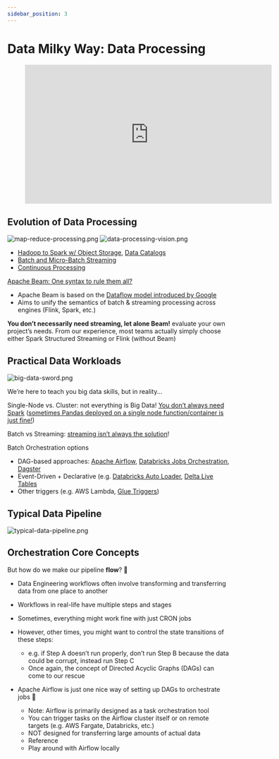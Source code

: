 ```yaml
---
sidebar_position: 3
---
```


# Data Milky Way: Data Processing

<div style={{textAlign: 'center'}}>

<figure class="video-container">
    <iframe width="560" height="315" src="https://www.youtube.com/embed/Uc-Wtem-lyw" title="YouTube video player" frameborder="0" allow="accelerometer; autoplay; clipboard-write; encrypted-media; gyroscope; picture-in-picture" allowfullscreen></iframe>
</figure>

</div>


## Evolution of Data Processing
<div style={{textAlign: 'center'}}>

![map-reduce-processing.png](./assets/map-reduce-processing.png)
![data-processing-vision.png](./assets/data-processing-vision.png)

</div>

* [Hadoop to Spark w/ Object Storage](https://www.xplenty.com/blog/apache-spark-vs-hadoop-mapreduce/), [Data Catalogs](https://lakefs.io/metadata-management-hive-metastore-vs-aws-glue/)
* [Batch and Micro-Batch Streaming](https://www.upsolver.com/blog/batch-stream-a-cheat-sheet)
* [Continuous Processing](https://hazelcast.com/glossary/stream-processing/)


[Apache Beam: One syntax to rule them all?](https://beam.apache.org/)
* Apache Beam is based on the [Dataflow model introduced by Google](https://storage.googleapis.com/pub-tools-public-publication-data/pdf/43864.pdf)
* Aims to unify the semantics of batch & streaming processing across engines (Flink, Spark, etc.)

**You don’t necessarily need streaming, let alone Beam!** evaluate your own project’s needs. 
From our experience, most teams actually simply choose either Spark Structured Streaming or Flink (without Beam)


## Practical Data Workloads

<div style={{textAlign: 'center'}}>

![big-data-sword.png](./assets/big-data-sword.png)

We’re here to teach you big data skills, but in reality...

</div>

Single-Node vs. Cluster: not everything is Big Data!
[You don’t always need Spark](https://www.indellient.com/blog/a-journey-from-pandas-to-spark-data-frames/)
([sometimes Pandas deployed on a single node function/container is just fine!](https://www.indellient.com/blog/a-journey-from-pandas-to-spark-data-frames/))

Batch vs Streaming: [streaming isn’t always the solution](https://www.section.io/engineering-education/batch-processing-vs-stream-processing/)!

Batch Orchestration options
* DAG-based approaches: [Apache Airflow](https://airflow.apache.org/), [Databricks Jobs Orchestration](https://databricks.com/blog/2021/07/13/announcement-orchestrating-multiple-tasks-with-databricks-jobs-public-preview.html), [Dagster](https://dagster.io/)  
* Event-Driven + Declarative (e.g. [Databricks Auto Loader](https://databricks.com/discover/demos/delta-lake-data-integration-demo-auto-loader-and-copy-into), [Delta Live Tables](https://databricks.com/discover/demos/delta-live-tables-demo)
* Other triggers (e.g. AWS Lambda, [Glue Triggers](https://docs.aws.amazon.com/glue/latest/dg/trigger-job.html))

## Typical Data Pipeline

<div style={{textAlign: 'center'}}>

![typical-data-pipeline.png](./assets/typical-data-pipeline.png)

</div>

## Orchestration Core Concepts
But how do we make our pipeline **flow**? 🌊
* Data Engineering workflows often involve transforming and transferring data from one place to another
* Workflows in real-life have multiple steps and stages


* Sometimes, everything might work fine with just CRON jobs
* However, other times, you might want to control the state transitions of these steps:
  * e.g. if Step A doesn’t run properly, don’t run Step B because the data could be corrupt, instead run Step C
  * Once again, the concept of Directed Acyclic Graphs (DAGs) can come to our rescue

* Apache Airflow is just one nice way of setting up DAGs to orchestrate jobs 🌈
  * Note: Airflow is primarily designed as a task orchestration tool
  * You can trigger tasks on the Airflow cluster itself or on remote targets (e.g. AWS Fargate, Databricks, etc.)
  * NOT designed for transferring large amounts of actual data
  * Reference
  * Play around with Airflow locally


